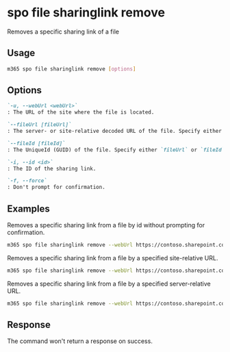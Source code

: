 
# spo file sharinglink remove

Removes a specific sharing link of a file

## Usage

```sh
m365 spo file sharinglink remove [options]
```

## Options

```md definition-list
`-u, --webUrl <webUrl>`
: The URL of the site where the file is located.

`--fileUrl [fileUrl]`
: The server- or site-relative decoded URL of the file. Specify either `fileUrl` or `fileId` but not both.

`--fileId [fileId]`
: The UniqueId (GUID) of the file. Specify either `fileUrl` or `fileId` but not both.

`-i, --id <id>`
: The ID of the sharing link.

`-f, --force`
: Don't prompt for confirmation.
```

<Global />

## Examples

Removes a specific sharing link from a file by id without prompting for confirmation.

```sh
m365 spo file sharinglink remove --webUrl https://contoso.sharepoint.com/sites/demo --fileId daebb04b-a773-4baa-b1d1-3625418e3234 --id c391b57d-5783-4c53-9236-cefb5c6ef323 --force
```

Removes a specific sharing link from a file by a specified site-relative URL.

```sh
m365 spo file sharinglink remove --webUrl https://contoso.sharepoint.com/sites/demo --fileUrl 'Shared Documents/document.docx' --id c391b57d-5783-4c53-9236-cefb5c6ef323
```

Removes a specific sharing link from a file by a specified server-relative URL.

```sh
m365 spo file sharinglink remove --webUrl https://contoso.sharepoint.com/sites/demo --fileUrl '/sites/demo/Shared Documents/document.docx' --id c391b57d-5783-4c53-9236-cefb5c6ef323
```

## Response

The command won't return a response on success.
